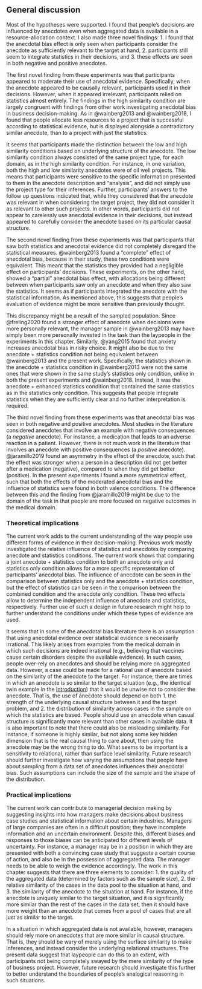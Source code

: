 ## General discussion

Most of the hypotheses were supported. I found that people's decisions are
influenced by anecdotes even when aggregated data is available in a
resource-allocation context. I also made three novel findings: 1. I found that
the anecdotal bias effect is only seen when participants consider the anecdote
as sufficiently relevant to the target at hand, 2. participants still seem to
integrate statistics in their decisions, and 3. these effects are seen in both
negative and positive anecdotes.

The first novel finding from these experiments was that participants appeared to
moderate their use of anecdotal evidence. Specifically, when the anecdote
appeared to be causally relevant, participants used it in their decisions.
However, when it appeared irrelevant, participants relied on statistics almost
entirely. The findings in the high similarity condition are largely congruent
with findings from other work investigating anecdotal bias in business
decision-making. As in @wainberg2013 and @wainberg2018, I found that people
allocate less resources to a project that is successful according to statistical
evidence, but is displayed alongside a contradictory similar anecdote, than to a
project with just the statistics.

It seems that participants made the distinction between the low and high
similarity conditions based on underlying structure of the anecdote. The low
similarity condition always consisted of the same project type, for each domain,
as in the high similarity condition. For instance, in one variation, both the
high and low similarity anecdotes were of oil well projects. This means that
participants were sensitive to the specific information presented to them in the
anecdote description and "analysis", and did not simply use the project type for
their inferences. Further, participants' answers to the follow up questions
indicated that, while they considered that the anecdote was relevant in when
considering the target project, they did not consider it as relevant to other
such projects. In other words, participants did not appear to carelessly use
anecdotal evidence in their decisions, but instead appeared to carefully
consider the anecdote based on its particular causal structure.

The second novel finding from these experiments was that participants that saw
both statistics and anecdotal evidence did not completely disregard the
statistical measures. @wainberg2013 found a "complete" effect of anecdotal bias,
because in their study, these two conditions were equivalent. This meant that
the statistics they provided had a negligible effect on participants' decisions.
These experiments, on the other hand, showed a "partial" anecdotal bias effect,
with allocations being different between when participants saw only an anecdote
and when they also saw the statistics. It seems as if participants integrated
the anecdote with the statistical information. As mentioned above, this suggests
that people's evaluation of evidence might be more sensitive than previously
thought.

This discrepancy might be a result of the sampled population. Since @freling2020
found a stronger effect of anecdote when decisions were more personally
relevant, the manager sample in @wainberg2013 may have simply been more
personally invested in the task than the laypeople in the experiments in this
chapter. Similarly, @yang2015 found that anxiety increases anecdotal bias in
risky choice. It might also be due to the anecdote + statistics condition not
being equivalent between @wainberg2013 and the present work. Specifically, the
statistics shown in the anecdote + statistics condition in @wainberg2013 were
not the same ones that were shown in the same study's statistics only condition,
unlike in both the present experiments and @wainberg2018. Instead, it was the
anecdote + enhanced statistics condition that contained the same statistics as
in the statistics only condition. This suggests that people integrate statistics
when they are sufficiently clear and no further interpretation is required.

The third novel finding from these experiments was that anecdotal bias was seen
in both negative and positive anecdotes. Most studies in the literature
considered anecdotes that involve an example with negative consequences (a
*negative* anecdote). For instance, a medication that leads to an adverse
reaction in a patient. However, there is not much work in the literature that
involves an anecdote with positive consequences (a *positive* anecdote).
@jaramillo2019 found an asymmetry in the effect of the anecdote, such that the
effect was stronger when a person in a description did not get better after a
medication (negative), compared to when they did get better (positive). In the
present experiments I found a more symmetrical effect, such that both the
effects of the moderated anecdotal bias and the influence of statistics were
found in both valence conditions. The difference between this and the finding
from @jaramillo2019 might be due to the domain of the task in that people are
more focused on negative outcomes in the medical domain.

### Theoretical implications

The current work adds to the current understanding of the way people use
different forms of evidence in their decision-making. Previous work mostly
investigated the relative influence of statistics and anecdotes by comparing
anecdote and statistics conditions. The current work shows that comparing a
joint anecdote + statistics condition to both an anecdote only and statistics
only condition allows for a more specific representation of participants'
anecdotal bias. The influence of anecdote can be seen in the comparison between
statistics only and the anecdote + statistics condition, but the effect of
statistics can be seen in the comparison between the combined condition and the
anecdote only condition. These two effects allow to determine the independent
influence of anecdote and statistics, respectively. Further use of such a design
in future research might help to further understand the conditions under which
these types of evidence are used.

It seems that in some of the anecdotal bias literature there is an assumption
that using anecdotal evidence over statistical evidence is necessarily
irrational. This likely arises from examples from the medical domain in which
such decisions are indeed irrational (e.g., believing that vaccines cause
certain disorders despite the available evidence). In such cases, people
over-rely on anecdotes and should be relying more on aggregated data. However, a
case could be made for a rational use of anecdote based on the similarity of the
anecdote to the target. For instance, there are times in which an anecdote is so
similar to the target situation (e.g., the identical twin example in the
[Introduction](#effect-of-similarity-anecdotes)) that it would be unwise not to
consider the anecdote. That is, the use of anecdote should depend on both 1. the
strength of the underlying causal structure between it and the target problem,
and 2. the distribution of similarity across cases in the sample on which the
statistics are based. People should use an anecdote when casual structure is
significantly more relevant than other cases in available data. It is also
important to note that there could also be misleading similarity. For instance,
if someone is highly similar, but not along some key hidden dimension that is
the real causal thing to care about, then using the anecdote may be the wrong
thing to do. What seems to be important is a sensitivity to relational, rather
than surface level similarity. Future research should further investigate how
varying the assumptions that people have about sampling from a data set of
anecdotes influences their anecdotal bias. Such assumptions can include the size
of the sample and the shape of the distribution.
 
### Practical implications

The current work can contribute to managerial decision making by suggesting
insights into how managers make decisions about business case studies and
statistical information about certain industries. Managers of large companies
are often in a difficult position; they have incomplete information and an
uncertain environment. Despite this, different biases and responses to those
biases can be anticipated for different levels of uncertainty. For instance, a
manager may be in a position in which they are presented with both a convincing
case study that suggests a certain course of action, and also be in the
possession of aggregated data. The manager needs to be able to weigh the
evidence accordingly. The work in this chapter suggests that there are three
elements to consider: 1. the quality of the aggregated data (determined by
factors such as the sample size), 2. the relative similarity of the cases in the
data pool to the situation at hand, and 3. the similarity of the anecdote to the
situation at hand. For instance, if the anecdote is uniquely similar to the
target situation, and it is significantly more similar than the rest of the
cases in the data set, then it should have more weight than an anecdote that
comes from a pool of cases that are all just as similar to the target.

In a situation in which aggregated data is not available, however, managers
should rely more on anecdotes that are more similar in causal structure. That
is, they should be wary of merely using the surface similarity to make
inferences, and instead consider the underlying relational structures. The
present data suggest that laypeople can do this to an extent, with participants
not being completely swayed by the mere similarity of the type of business
project. However, future research should investigate this further to better
understand the boundaries of people's analogical reasoning in such situations.

\newpage

\printbibliography[segment=\therefsegment,heading=subbibintoc]
